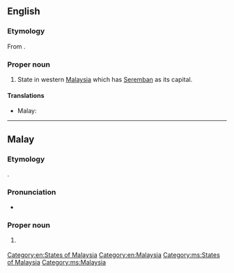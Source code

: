 ==English==
{{wikipedia}}

===Etymology===
From {{etyl|ms}} {{term|Negeri Sembilan|lang=ms}}.

===Proper noun===
{{en-proper noun}}

# State in western [[Malaysia]] which has [[Seremban]] as its capital.

====Translations====
{{trans-top|state in Malaysia}}
* Malay: {{t|ms|Negeri Sembilan}}
{{trans-mid}}
{{trans-bottom}}

[[Category:en:States of Malaysia]]
[[Category:en:Malaysia]]

----

==Malay==
{{wikipedia|lang=ms}}

===Etymology===
{{compound|negeri|gloss1=state|sembilan|gloss2=nine|lang=ms}}.

===Pronunciation===
* {{IPA|/nəgəri səmbilan/|lang=ms}}

===Proper noun===
{{head|ms|proper noun|head={{l|ms|negeri|Negeri}} {{l|ms|sembilan|Sembilan}}}}

# {{l|en|Negeri Sembilan}} {{qualifier|state in Malaysia}}

[[Category:ms:States of Malaysia]]
[[Category:ms:Malaysia]]